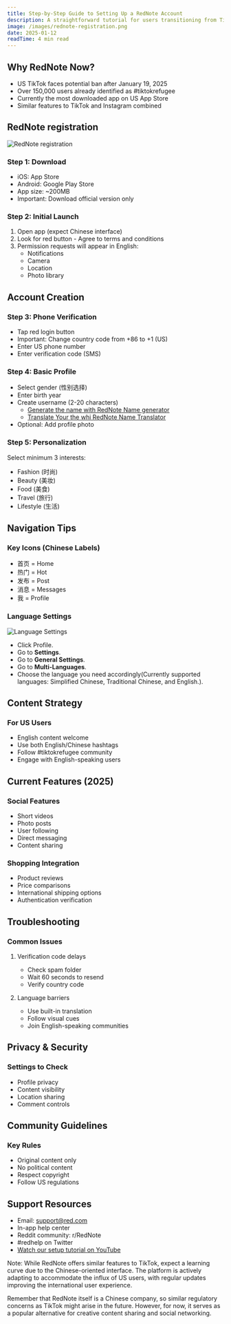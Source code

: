 ```yaml
---
title: Step-by-Step Guide to Setting Up a RedNote Account
description: A straightforward tutorial for users transitioning from TikTok to RedNote, detailing the account creation process.
image: /images/rednote-registration.png
date: 2025-01-12
readTime: 4 min read
---
```


## Why RedNote Now?
- US TikTok faces potential ban after January 19, 2025
- Over 150,000 users already identified as #tiktokrefugee 
- Currently the most downloaded app on US App Store
- Similar features to TikTok and Instagram combined

## RedNote registration
![RedNote registration](/images/registration-steps.png)

### Step 1: Download
- iOS: App Store
- Android: Google Play Store  
- App size: ~200MB
- Important: Download official version only

### Step 2: Initial Launch
1. Open app (expect Chinese interface)
2. Look for red button - Agree to terms and conditions
3. Permission requests will appear in English:
   - Notifications
   - Camera
   - Location
   - Photo library

## Account Creation

### Step 3: Phone Verification
- Tap red login button
- Important: Change country code from +86 to +1 (US)
- Enter US phone number
- Enter verification code (SMS)

### Step 4: Basic Profile
- Select gender (性别选择)
- Enter birth year
- Create username (2-20 characters) 
   - [Generate the name with RedNote Name generator](/tools/name-generator)
   - [Translate Your the whi RedNote Name Translator](/tools/name-translator)
- Optional: Add profile photo

### Step 5: Personalization
Select minimum 3 interests:
- Fashion (时尚)
- Beauty (美妆)
- Food (美食)
- Travel (旅行)
- Lifestyle (生活)

## Navigation Tips

### Key Icons (Chinese Labels)
- 首页 = Home
- 热门 = Hot
- 发布 = Post
- 消息 = Messages
- 我 = Profile

### Language Settings
![Language Settings](/images/rednote-change-language.png)
- Click Profile.  
- Go to **Settings**.  
- Go to **General Settings**.  
- Go to **Multi-Languages**.  
- Choose the language you need accordingly(Currently supported languages: Simplified Chinese, Traditional Chinese, and English.).

## Content Strategy

### For US Users
- English content welcome
- Use both English/Chinese hashtags
- Follow #tiktokrefugee community
- Engage with English-speaking users

## Current Features (2025)

### Social Features
- Short videos
- Photo posts
- User following
- Direct messaging
- Content sharing

### Shopping Integration
- Product reviews
- Price comparisons
- International shipping options
- Authentication verification

## Troubleshooting

### Common Issues
1. Verification code delays
   - Check spam folder
   - Wait 60 seconds to resend
   - Verify country code

2. Language barriers
   - Use built-in translation
   - Follow visual cues
   - Join English-speaking communities

## Privacy & Security

### Settings to Check
- Profile privacy
- Content visibility
- Location sharing
- Comment controls

## Community Guidelines

### Key Rules
- Original content only
- No political content
- Respect copyright
- Follow US regulations

## Support Resources
- Email: support@red.com
- In-app help center
- Reddit community: r/RedNote
- #redhelp on Twitter
- [Watch our setup tutorial on YouTube](https://www.youtube.com/watch?v=NjPhKopIjrw)

Note: While RedNote offers similar features to TikTok, expect a learning curve due to the Chinese-oriented interface. The platform is actively adapting to accommodate the influx of US users, with regular updates improving the international user experience.

Remember that RedNote itself is a Chinese company, so similar regulatory concerns as TikTok might arise in the future. However, for now, it serves as a popular alternative for creative content sharing and social networking.
